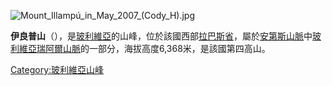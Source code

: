 [[Image:Mount_Illampú_in_May_2007_(Cody_H).jpg|right]]
{{Coord|15|49|0|S|68|32|36|W|display=title}}

'''伊良普山'''（{{lang-es|Illampu}}），是[[玻利維亞|玻利維亞]]的山峰，位於該國西部[[拉巴斯省_(玻利維亞)|拉巴斯省]]，屬於[[安第斯山脈|安第斯山脈]]中[[玻利維亞瑞阿爾山脈|玻利維亞瑞阿爾山脈]]的一部分，海拔高度6,368米，是該國第四高山。

{{Bolivia-geo-stub}}
[[Category:玻利維亞山峰|Category:玻利維亞山峰]]
